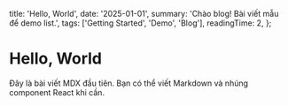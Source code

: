   title: 'Hello, World',
  date: '2025-01-01',
  summary: 'Chào blog! Bài viết mẫu để demo list.',
  tags: ['Getting Started', 'Demo', 'Blog'],
  readingTime: 2,
};

# Hello, World

Đây là bài viết MDX đầu tiên. Bạn có thể viết Markdown và nhúng component React khi cần.

```js

```
